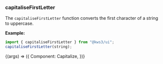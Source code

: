 
<Version />

<Meta title="Utils/2. Examples/6. capitaliseFirstLetter" />

### capitaliseFirstLetter

The `capitaliseFirstLetter` function converts the first character of a string to uppercase.

**Example:**

```js
import { capitaliseFirstLetter } from "@kws3/ui";
capitaliseFirstLetter(string);
```

<Story name="6. capitaliseFirstLetter" args={{}}>
  {(args) => ({
    Component: Capitalize,
  })}
</Story>
